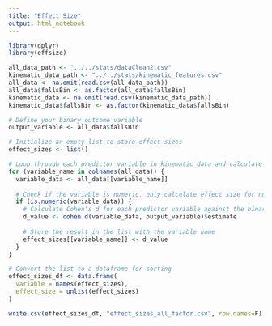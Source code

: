 ```yaml
---
title: "Effect Size"
output: html_notebook
---
```

 

```r
library(dplyr)
library(effsize)

all_data_path <- "../../stats/dataClean2.csv"
kinematic_data_path <- "../../stats/kinematic_features.csv"
all_data <- na.omit(read.csv(all_data_path))
all_data$fallsBin <- as.factor(all_data$fallsBin)
kinematic_data <- na.omit(read.csv(kinematic_data_path))
kinematic_data$fallsBin <- as.factor(kinematic_data$fallsBin)

# Define your binary outcome variable
output_variable <- all_data$fallsBin

# Initialize an empty list to store effect sizes
effect_sizes <- list()

# Loop through each predictor variable in kinematic_data and calculate Cohen's d
for (variable_name in colnames(all_data)) {
  variable_data <- all_data[[variable_name]]
  
  # Check if the variable is numeric, only calculate effect size for numeric variables
  if (is.numeric(variable_data)) {
    # Calculate Cohen's d for each predictor variable against the binary outcome
    d_value <- cohen.d(variable_data, output_variable)$estimate
    
    # Store the result in the list with the variable name
    effect_sizes[[variable_name]] <- d_value
  }
}

# Convert the list to a dataframe for sorting
effect_sizes_df <- data.frame(
  variable = names(effect_sizes),
  effect_size = unlist(effect_sizes)
)

```


```r
write.csv(effect_sizes_df, "effect_sizes_all_factor.csv", row.names=F)
```
